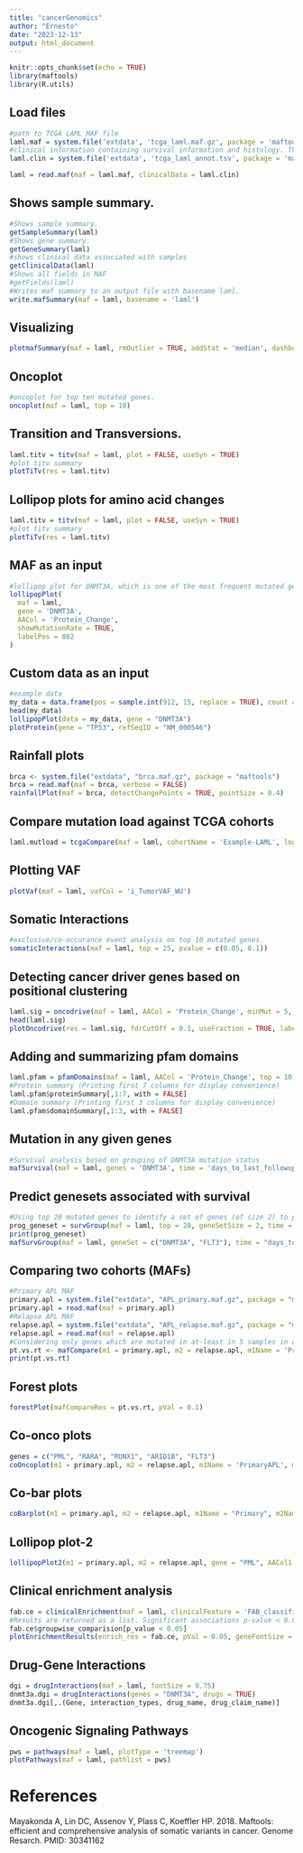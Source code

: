 ```yaml
---
title: "cancerGenomics"
author: "Ernesto"
date: "2023-12-13"
output: html_document
---
```


```r
knitr::opts_chunk$set(echo = TRUE)
library(maftools)
library(R.utils)
```

## Load files


```r
#path to TCGA LAML MAF file
laml.maf = system.file('extdata', 'tcga_laml.maf.gz', package = 'maftools') 
#clinical information containing survival information and histology. This is optional
laml.clin = system.file('extdata', 'tcga_laml_annot.tsv', package = 'maftools') 

laml = read.maf(maf = laml.maf, clinicalData = laml.clin)
```

## Shows sample summary.

```r
#Shows sample summary.
getSampleSummary(laml)
#Shows gene summary.
getGeneSummary(laml)
#shows clinical data associated with samples
getClinicalData(laml)
#Shows all fields in MAF
#getFields(laml)
#Writes maf summary to an output file with basename laml.
write.mafSummary(maf = laml, basename = 'laml')
```

## Visualizing 

```r
plotmafSummary(maf = laml, rmOutlier = TRUE, addStat = 'median', dashboard = TRUE, titvRaw = FALSE)
```

## Oncoplot

```r
#oncoplot for top ten mutated genes.
oncoplot(maf = laml, top = 10)
```

## Transition and Transversions.

```r
laml.titv = titv(maf = laml, plot = FALSE, useSyn = TRUE)
#plot titv summary
plotTiTv(res = laml.titv)
```

## Lollipop plots for amino acid changes

```r
laml.titv = titv(maf = laml, plot = FALSE, useSyn = TRUE)
#plot titv summary
plotTiTv(res = laml.titv)
```

## MAF as an input

```r
#lollipop plot for DNMT3A, which is one of the most frequent mutated gene in Leukemia.
lollipopPlot(
  maf = laml,
  gene = 'DNMT3A',
  AACol = 'Protein_Change',
  showMutationRate = TRUE,
  labelPos = 882
)
```

## Custom data as an input

```r
#example data
my_data = data.frame(pos = sample.int(912, 15, replace = TRUE), count = sample.int(30, 15, replace = TRUE))
head(my_data)
lollipopPlot(data = my_data, gene = "DNMT3A")
plotProtein(gene = "TP53", refSeqID = "NM_000546")
```

## Rainfall plots

```r
brca <- system.file("extdata", "brca.maf.gz", package = "maftools")
brca = read.maf(maf = brca, verbose = FALSE)
rainfallPlot(maf = brca, detectChangePoints = TRUE, pointSize = 0.4)
```
 
## Compare mutation load against TCGA cohorts

```r
laml.mutload = tcgaCompare(maf = laml, cohortName = 'Example-LAML', logscale = TRUE, capture_size = 50)
```

## Plotting VAF

```r
plotVaf(maf = laml, vafCol = 'i_TumorVAF_WU')
```

## Somatic Interactions

```r
#exclusive/co-occurance event analysis on top 10 mutated genes. 
somaticInteractions(maf = laml, top = 25, pvalue = c(0.05, 0.1))
```

## Detecting cancer driver genes based on positional clustering

```r
laml.sig = oncodrive(maf = laml, AACol = 'Protein_Change', minMut = 5, pvalMethod = 'zscore')
head(laml.sig)
plotOncodrive(res = laml.sig, fdrCutOff = 0.1, useFraction = TRUE, labelSize = 0.5)
```

## Adding and summarizing pfam domains

```r
laml.pfam = pfamDomains(maf = laml, AACol = 'Protein_Change', top = 10)
#Protein summary (Printing first 7 columns for display convenience)
laml.pfam$proteinSummary[,1:7, with = FALSE]
#Domain summary (Printing first 3 columns for display convenience)
laml.pfam$domainSummary[,1:3, with = FALSE]
```

## Mutation in any given genes

```r
#Survival analysis based on grouping of DNMT3A mutation status
mafSurvival(maf = laml, genes = 'DNMT3A', time = 'days_to_last_followup', Status = 'Overall_Survival_Status', isTCGA = TRUE)
```

##  Predict genesets associated with survival

```r
#Using top 20 mutated genes to identify a set of genes (of size 2) to predict poor prognostic groups
prog_geneset = survGroup(maf = laml, top = 20, geneSetSize = 2, time = "days_to_last_followup", Status = "Overall_Survival_Status", verbose = FALSE)
print(prog_geneset)
mafSurvGroup(maf = laml, geneSet = c("DNMT3A", "FLT3"), time = "days_to_last_followup", Status = "Overall_Survival_Status")
```

## Comparing two cohorts (MAFs)

```r
#Primary APL MAF
primary.apl = system.file("extdata", "APL_primary.maf.gz", package = "maftools")
primary.apl = read.maf(maf = primary.apl)
#Relapse APL MAF
relapse.apl = system.file("extdata", "APL_relapse.maf.gz", package = "maftools")
relapse.apl = read.maf(maf = relapse.apl)
#Considering only genes which are mutated in at-least in 5 samples in one of the cohort to avoid bias due to genes mutated in single sample.
pt.vs.rt <- mafCompare(m1 = primary.apl, m2 = relapse.apl, m1Name = 'Primary', m2Name = 'Relapse', minMut = 5)
print(pt.vs.rt)
```

## Forest plots

```r
forestPlot(mafCompareRes = pt.vs.rt, pVal = 0.1)
```
## Co-onco plots

```r
genes = c("PML", "RARA", "RUNX1", "ARID1B", "FLT3")
coOncoplot(m1 = primary.apl, m2 = relapse.apl, m1Name = 'PrimaryAPL', m2Name = 'RelapseAPL', genes = genes, removeNonMutated = TRUE)
```
## Co-bar plots

```r
coBarplot(m1 = primary.apl, m2 = relapse.apl, m1Name = "Primary", m2Name = "Relapse")
```

## Lollipop plot-2

```r
lollipopPlot2(m1 = primary.apl, m2 = relapse.apl, gene = "PML", AACol1 = "amino_acid_change", AACol2 = "amino_acid_change", m1_name = "Primary", m2_name = "Relapse")
```

## Clinical enrichment analysis

```r
fab.ce = clinicalEnrichment(maf = laml, clinicalFeature = 'FAB_classification')
#Results are returned as a list. Significant associations p-value < 0.05
fab.ce$groupwise_comparision[p_value < 0.05]
plotEnrichmentResults(enrich_res = fab.ce, pVal = 0.05, geneFontSize = 0.5, annoFontSize = 0.6)
```

## Drug-Gene Interactions

```r
dgi = drugInteractions(maf = laml, fontSize = 0.75)
dnmt3a.dgi = drugInteractions(genes = "DNMT3A", drugs = TRUE)
dnmt3a.dgi[,.(Gene, interaction_types, drug_name, drug_claim_name)]
```

## Oncogenic Signaling Pathways

```r
pws = pathways(maf = laml, plotType = 'treemap')
plotPathways(maf = laml, pathlist = pws)
```

# References

Mayakonda A, Lin DC, Assenov Y, Plass C, Koeffler HP. 2018. Maftools: efficient and comprehensive analysis of somatic variants in cancer. Genome Resarch. PMID: 30341162